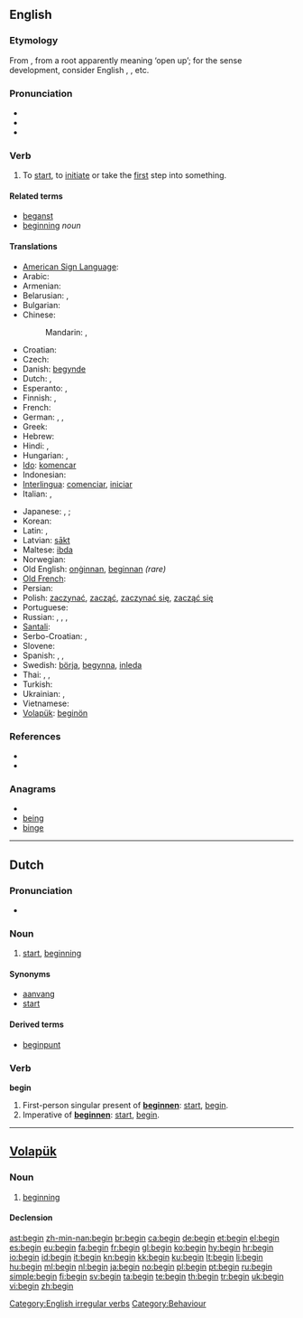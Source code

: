 {{wikipedia}}
==English==

{{rank|circumstances|sitting|Christ|788|begin|wait|laughed|opportunity}}

===Etymology===
From {{etyl|ang|en}} {{term|beginnan|lang=ang}}, from a {{proto|Germanic|lang=en}} root apparently meaning ‘open up’; for the sense development, consider English {{term|open fire|lang=en}}, {{term|opening ceremony|lang=en}}, etc.

===Pronunciation===
* {{IPA|/bɪˈgɪn/}}
* {{audio|en-us-begin.ogg|Audio (US)}}
* {{audio|En-uk-to begin.ogg|Audio (UK)}}

===Verb===
{{en-verb|begins|beginning|began|begun}}

# To [[start]], to [[initiate]] or take the [[first]] step into something.

====Related terms====
* [[beganst]]
* [[beginning]] ''noun''

====Translations====
{{trans-top|To start, to initiate or take the first step into something.}}
* [[American Sign Language]]: {{tø|ase|1@InFinger-PalmDown-OpenB@CenterChesthigh 1@InFinger-PalmUp-OpenB@CenterChesthigh|xs=American Sign Language}}
* Arabic: {{t|ar|بدأ|tr=báda’a|sc=Arab}}
* Armenian: {{t-|hy|սկսել|tr=sksel}}
* Belarusian: {{t|be|пачынаць|tr=pačynác'|sc=Cyrl}} {{impf}},  {{t|be|пачаць|tr=pačác'|sc=Cyrl}} {{pf}}
* Bulgarian: {{t|bg|започвам}}
* Chinese:
*: Mandarin: {{t|zh|開始|sc=Hani}},  {{t|zh|开始|tr=kāishǐ|sc=Hani}}
* Croatian: {{t-|hr|početi|alt=pòčēti}}
* Czech: {{t+|cs|začít}}
* Danish: [[begynde]]
* Dutch: {{t+|nl|beginnen}}, {{t+|nl|aanvangen}}
* Esperanto: {{t-|eo|komenci|xs=Esperanto}},  {{t-|eo|eki|xs=Esperanto}}
* Finnish: {{t+|fi|alkaa}}, {{t+|fi|aloittaa}}
* French: {{t+|fr|commencer}}
* German: {{t+|de|anfangen}}, {{t+|de|beginnen}}, {{t+|de|starten}}
* Greek: {{t+|el|αρχίζω|tr=archízo}}
* Hebrew: {{t|he|התחיל|tr=hitkhíl}}
* Hindi: {{t|hi|शुरू करना|tr=śurū karnā|sc=Deva}} {{qualifier|transitive}}, {{t|hi|शुरू होना|tr=śurū hōnā|sc=Deva}} {{qualifier|intransitive}}
* Hungarian: {{t+|hu|kezd}}, {{t+|hu|elkezd}}
* [[Ido]]: [[komencar]]
* Indonesian: {{t-|id|mulai|xs=Indonesian}}
* [[Interlingua]]: [[comenciar]], [[iniciar]]
* Italian: {{t+|it|cominciare}}, {{t+|it|iniziare}}
{{trans-mid}}
* Japanese: {{t|ja|始める|tr=はじめる, hajimeru|sc=Jpan}} {{qualifier|transitive}},  {{t|ja|開始する|tr=かいしする, kaishi-suru|sc=Jpan}}; {{t|ja|始まる|tr=はじまる, hajimaru|sc=Jpan}} {{qualifier|intransitive}}
* Korean: {{t|ko|시작하다|tr=sijak-hada|sc=Kore}}
* Latin: {{t-|la|incipere}}, {{t-|la|initiare}}
* Latvian: [[sākt]]
* Maltese: [[ibda]]
* Norwegian: {{t+|no|begynne}}
* Old English: [[onginnan|onġinnan]], [[beginnan]] ''(rare)''
* [[Old French]]: {{tø|fro|cumancer}}
* Persian: {{t|fa|اغاز کردن|tr=aghāz kardan|sc=fa-Arab}}
* Polish: [[zaczynać]], [[zacząć]], [[zaczynać się]], [[zacząć się]]
* Portuguese: {{t+|pt|começar}}
* Russian: {{t+|ru|начинать|tr=načinát'|sc=Cyrl}} {{impf}}, {{t+|ru|начать|tr=načát'|sc=Cyrl}} {{pf}} {{qualifier|transitive}}, {{t|ru|начинаться|tr=načinát'sja|sc=Cyrl}} {{impf}}, {{t|ru|начаться|tr=načát'sja|sc=Cyrl}}  {{pf}} {{qualifier|intransitive}}
* [[Santali]]: {{tø|sat|ᱮᱦᱳᱵ|tr=ehop'|sc=Olck}}
* Serbo-Croatian: {{t|sh|почети|alt=по̀че̄ти|sc=Cyrl}},  {{t|sh|početi|alt=pòčēti|sc=Cyrl}}
* Slovene: {{t+|sl|začeti}}
* Spanish: {{t+|es|comenzar}}, {{t+|es|iniciar}}, {{t+|es|empezar}}
* Swedish: [[börja]], [[begynna]], [[inleda]]
* Thai: {{t|th|เริ่ม|tr=rêrm|sc=Thai}},  {{t|th|เริ่มต้น|tr=rêrm dtôn|sc=Thai}},  {{t|th|เริ่มทำ|tr= rêrm tam|sc=Thai}}
* Turkish: {{t+|tr|başlamak}}
* Ukrainian: {{t|uk|починати|tr=počynáty|sc=Cyrl}} {{impf}},  {{t|uk|почати|tr=počáty|sc=Cyrl}} {{impf}}
* Vietnamese: {{t|vi|bắt đầu}}
* [[Volapük]]: [[beginön]]
{{trans-bottom}}

===References===
* {{R:Century 1911}}
* {{R:Webster 1913}}

===Anagrams===
* {{alphagram|begin}}
* [[being#English|being]]
* [[binge#English|binge]]


[[Category:English irregular verbs]]

----

==Dutch==

===Pronunciation===
* {{audio|Nl-begin.ogg|audio}}

===Noun===
{{nl-noun|g=n|-|beginnetje}}

# [[start]], [[beginning]]

====Synonyms====
* [[aanvang]]
* [[start#Dutch|start]]

====Derived terms====
* [[beginpunt]]

===Verb===
'''begin'''

# First-person singular present of '''[[beginnen]]''': [[start]], [[begin]].
# Imperative of '''[[beginnen]]''': [[start]], [[begin]].

----

==[[Volapük]]==

===Noun===
{{infl|vo|noun}}

# [[beginning]]

====Declension====
{{vo-noun}}

[[Category:Behaviour]]

[[ast:begin]]
[[zh-min-nan:begin]]
[[br:begin]]
[[ca:begin]]
[[de:begin]]
[[et:begin]]
[[el:begin]]
[[es:begin]]
[[eu:begin]]
[[fa:begin]]
[[fr:begin]]
[[gl:begin]]
[[ko:begin]]
[[hy:begin]]
[[hr:begin]]
[[io:begin]]
[[id:begin]]
[[it:begin]]
[[kn:begin]]
[[kk:begin]]
[[ku:begin]]
[[lt:begin]]
[[li:begin]]
[[hu:begin]]
[[ml:begin]]
[[nl:begin]]
[[ja:begin]]
[[no:begin]]
[[pl:begin]]
[[pt:begin]]
[[ru:begin]]
[[simple:begin]]
[[fi:begin]]
[[sv:begin]]
[[ta:begin]]
[[te:begin]]
[[th:begin]]
[[tr:begin]]
[[uk:begin]]
[[vi:begin]]
[[zh:begin]]
